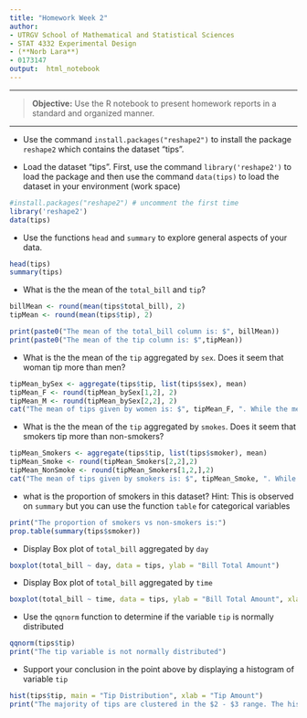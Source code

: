 ```yaml
---
title: "Homework Week 2"
author:
- UTRGV School of Mathematical and Statistical Sciences
- STAT 4332 Experimental Design
- (**Norb Lara**)
- 0173147
output:  html_notebook
---
```


---

>**Objective:** Use the R notebook to present homework reports in a standard and organized manner.

---


- Use the command `install.packages("reshape2")` to install the package `reshape2` which contains the dataset "tips".

- Load the dataset "tips". First, use the command `library('reshape2')` to load the package and then use the command `data(tips)` to load the dataset in your environment (work space)

```r
#install.packages("reshape2") # uncomment the first time
library('reshape2')
data(tips)
```

- Use the functions `head` and `summary` to explore general aspects of your data.
```r
head(tips)
summary(tips)
```
- What is the the mean of the `total_bill` and `tip`?
```r
billMean <- round(mean(tips$total_bill), 2)
tipMean <- round(mean(tips$tip), 2)

print(paste0("The mean of the total_bill column is: $", billMean))
print(paste0("The mean of the tip column is: $",tipMean))
```
- What is the the mean of the `tip` aggregated by `sex`. Does it seem that woman tip more than men?
```r
tipMean_bySex <- aggregate(tips$tip, list(tips$sex), mean)
tipMean_F <- round(tipMean_bySex[1,2], 2)
tipMean_M <- round(tipMean_bySex[2,2], 2)
cat("The mean of tips given by women is: $", tipMean_F, ". While the mean for men is: $", tipMean_M)
```
- What is the the mean of the `tip` aggregated by `smokes`. Does it seem that smokers tip more than non-smokers?
```r
tipMean_Smokers <- aggregate(tips$tip, list(tips$smoker), mean)
tipMean_Smoke <- round(tipMean_Smokers[2,2],2)
tipMean_NonSmoke <- round(tipMean_Smokers[1,2,],2)
cat("The mean of tips given by smokers is: $", tipMean_Smoke, ". While the mean for non-smokers is: $", tipMean_NonSmoke)
```

- what is the proportion of smokers in this dataset? Hint: This is observed on `summary` but you can use the function `table` for categorical variables
```r
print("The proportion of smokers vs non-smokers is:") 
prop.table(summary(tips$smoker))
```

- Display Box plot of `total_bill` aggregated by `day`
```r
boxplot(total_bill ~ day, data = tips, ylab = "Bill Total Amount")
```

- Display Box plot of `total_bill` aggregated by `time`
```r
boxplot(total_bill ~ time, data = tips, ylab = "Bill Total Amount", xlab = "Meal Time")
```

- Use the `qqnorm` function to determine if the variable `tip` is normally distributed
```r
qqnorm(tips$tip)
print("The tip variable is not normally distributed")
```
- Support your conclusion in the point above by displaying a histogram of variable `tip`
```r
hist(tips$tip, main = "Tip Distribution", xlab = "Tip Amount")
print("The majority of tips are clustered in the $2 - $3 range. The histogram is 'heavier' on the left.")
```


  





